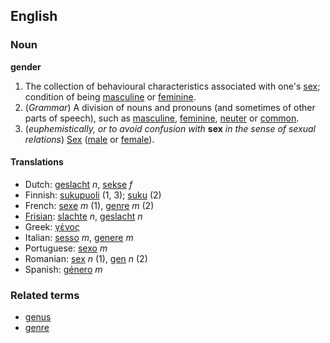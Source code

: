 ==English==
===Noun===
'''gender'''
# The collection of behavioural characteristics associated with one's [[sex]]; condition of being [[masculine]] or [[feminine]].
# (''Grammar'') A division of nouns and pronouns (and sometimes of other parts of speech), such as [[masculine]], [[feminine]], [[neuter]] or [[common]].
# (''euphemistically, or to avoid confusion with'' '''sex''' ''in the sense of sexual relations'') [[Sex]] ([[male]] or [[female]]).

====Translations====

*Dutch: [[geslacht]] ''n'', [[sekse]] ''f''
*Finnish: [[sukupuoli]] (1, 3); [[suku]] (2)
*French: [[sexe]] ''m'' (1), [[genre]] ''m'' (2)
*[[Frisian]]: [[slachte]] ''n'', [[geslacht]] ''n''
*Greek: [[γένος]]
*Italian: [[sesso]] ''m'', [[genere]] ''m''
*Portuguese: [[sexo]] ''m''
*Romanian: [[sex]] ''n'' (1), [[gen]] ''n'' (2)
*Spanish: [[género]] ''m''

=== Related terms ===

*[[genus]]
*[[genre]]